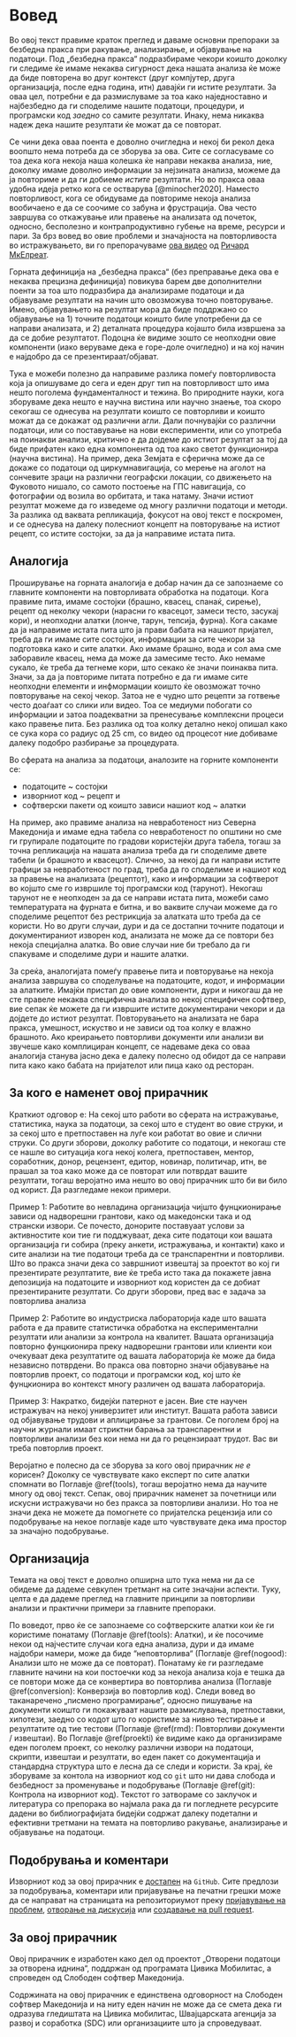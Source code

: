 # Вовед {#intro}

Во овој текст правиме краток преглед и даваме основни препораки за безбедна пракса при ракување, анализирање, и објавување на податоци. Под „безбедна пракса“ подразбираме чекори коишто доколку ги следиме ќе имаме некаква сигурност дека нашата анализа ќе може да биде повторена во друг контекст (друг компјутер, друга организација, после една година, итн) давајќи ги истите резултати. За оваа цел, потребни е да размислуваме за тоа како наједноставно и најбезбедно да ги споделиме нашите податоци, процедури, и програмски код _заедно_ со самите резултати. Инаку, нема никаква надеж дека нашите резултати ќе можат да се повторат.

Се чини дека оваа поента е доволно очигледна и некој би рекол дека воопшто нема потреба да се зборува за ова. Сите се согласуваме со тоа дека кога некоја наша колешка ќе направи некаква анализа, ние, доколку имаме доволно информации за нејзината анализа, можеме да ја повториме и да ги добиеме _истите_ резултати. Но во пракса оваа удобна идеја ретко кога се остварува [@minocher2020]. Наместо повторливост, кога се обидуваме да повториме некоја анализа вообичаено е да се соочиме со забуна и фрустрација. Ова често завршува со откажување или правење на анализата од почеток, односно, бесполезно и контрапродуктивно губење на време, ресурси и пари. За брз вовед во овие проблеми и значајноста на повторливоста во истражувањето, ви го препорачуваме [ова видео](https://www.youtube.com/watch?v=zwRdO9_GGhY&t=14s) од [Ричард МкЕлреат](https://xcelab.net/rm/). 

Горната дефиниција на „безбедна пракса“ (без преправање дека ова е некаква прецизна дефиниција) повикува барем две дополнителни поенти за тоа што подразбира да анализираме податоци и да објавуваме резултати на начин што овозможува точно повторување. Имено, објавувањето на резултат мора да биде поддржано со објавување на 1) точните податоци коишто биле употребени да се направи анализата, и 2) деталната процедура којашто била извршена за да се добие резултатот. Подоцна ќе видиме зошто се неопходни овие компоненти (иако веруваме дека е горе-доле очигледно) и на кој начин е најдобро да се презентираат/објават.

Тука е можеби полезно да направиме разлика помеѓу повторливоста која ја опишуваме до сега и еден друг тип на повторливост што има нешто поголема фундаменталност и тежина. Во природните науки, кога зборуваме дека нешто е научна вистина или научно знаење, тоа скоро секогаш се однесува на резултати коишто се повторливи и коишто можат да се докажат од различни агли. Дали почнувајќи со различни податоци, или со поставување на нови експерименти, или со употреба на поинакви анализи, критично е да дојдеме до истиот резултат за тој да биде прифатен како една компонента од тоа како светот функционира (научна вистина). На пример, дека Земјата е сферична може да се докаже со податоци од циркумнавигација, со мерење на аголот на сончевите зраци на различни географски локации, со движењето на Фуковото нишало, со самото постоење на ГПС навигација, со фотографии од возила во орбитата, и така натаму. Значи истиот резултат можеме да го изведеме од многу различни податоци и методи. За разлика од ваквата репликација, фокусот на овој текст е поскромен, и се однесува на далеку полесниот концепт на повторување на истиот рецепт, со истите состојки, за да ја направиме истата пита. 

## Аналогија {#analogy}

Проширување на горната аналогија е добар начин да се запознаеме со главните компоненти на повторливата обработка на податоци. Кога правиме пита, имаме состојки (брашно, квасец, спанаќ, сирење), рецепт од неколку чекори (нарасни го квасецот, замеси тесто, засукај кори), и неопходни алатки (лонче, тарун, тепсија, фурна). Кога сакаме да ја направиме истата пита што ја прави бабата на нашиот пријател, треба да ги имаме сите состојки, информации за сите чекори за подготовка како и сите алатки. Ако имаме брашно, вода и сол ама сме заборавиле квасец, нема да може да замесиме тесто. Ако немаме сукало, ќе треба да тегнеме кори, што секако ќе значи поинаква пита. Значи, за да ја повториме питата потребно е да ги имаме сите неопходни елементи и инфмормации коишто ќе овозможат точно повторување на секој чекор. Затоа не е чудно што рецепти за готвење често доаѓаат со слики или видео. Тоа се медиуми побогати со информации и затоа поадекватни за пренесување комплексни процеси како правење пита. Без разлика од тоа колку детално некој опишал како се сука кора со радиус од 25 cm, со видео од процесот ние добиваме далеку подобро разбирање за процедурата. 

Во сферата на анализа за податоци, аналозите на горните компоненти се:

   - податоците ~ состојки  
   - изворниот код ~ рецепт и   
   - софтверски пакети од коишто зависи нашиот код ~ алатки  
   
На пример, ако правиме анализа на невработеност низ Северна Македонија и имаме една табела со невработеност по општини но сме ги групирале податоците по градови користејќи друга табела, тогаш за точна репликација на нашата анализа треба да ги споделиме двете табели (и брашното и квасецот). Слично, за некој да ги направи истите графици за невработеност по град, треба да го споделиме и нашиот код за правење на анализата (рецептот), како и информации за софтверот во којшто сме го извршиле тој програмски код (тарунот). Некогаш тарунот не е неопходен за да се направи истата пита, можеби само температурата на фурната е битна, и во ваквите случаи можеме да го споделиме рецептот без рестрикција за алатката што треба да се користи. Но во други случаи, дури и да се достапни точните податоци и документираниот изворен код, анализата не може да се повтори без некоја специјална алатка. Во овие случаи ние би требало да ги спакуваме и споделиме дури и нашите алатки. 

За среќа, аналогијата помеѓу правење пита и повторување на некоја анализа завршува со споделување на податоците, кодот, и информации за алатките. Имајќи пристап до овие компоненти, дури и никогаш да не сте правеле некаква специфична анализа во некој специфичен софтвер, вие сепак ќе можете да ги извршите истите документирани чекори и да дојдете до истиот резултат. Повторувањето на анализата не бара пракса, умешност, искуство и не зависи од тоа колку е влажно брашното. Ако креирањето повторливи документи или анализи ви звучеше како комплициран концепт, се надеваме дека со оваа аналогија станува јасно дека е далеку полесно од обидот да се направи пита како како бабата на пријателот или пица како од ресторан. 

## За кого е наменет овој прирачник {#audience}

Краткиот одговор е: На секој што работи во сферата на истражување, статистика, наука за податоци, за секој што е студент во овие струки, и за секој што е претпоставен на луѓе кои работат во овие и слични струки. Со други зборови, доколку работите со податоци, и некогаш сте се нашле во ситуација кога некој колега, претпоставен, ментор, соработник, донор, рецензент, едитор, новинар, политичар, итн, ве прашал за тоа како може да се повторат или потврдат вашите резултати, тогаш веројатно има нешто во овој прирачник што би ви било од корист. Да разгледаме некои примери.

Пример 1: Работите во невладина организација чијшто фунцкионирање зависи од надворешни грантови, како од македонски така и од странски извори. Се почесто, донорите поставуаат услови за активностите кои тие ги подджуваат, дека сите податоци кои вашата организација ги собира (преку анкети, истражувања, и контакти) како и сите анализи на тие податоци треба да се транспарентни и повторливи. Што во пракса значи дека со завршниот извештај за проектот во кој ги презентирате резултатите, вие ќе треба исто така да покажете јавна депозиција на податоците и изворниот код користен да се добиат презентираните резултати. Со други зборови, пред вас е задача за повторлива анализа

Пример 2: Работите во индустриска лабораторија каде што вашата работа е да правите статистичка обработка на експериментални резултати или анализи за контрола на квалитет. Вашата организација повторно фунцкионира преку надворешни грантови или клиенти кои очекуваат дека резултатите од вашата лабораторија ќе може да бида независно потврдени. Во пракса ова повторно значи објавување на повторлив проект, со податоци и програмски код, кој што ќе фунцкионира во контекст многу различен од вашата лабораторија.

Пример 3: Накратко, бидејќи патернот е јасен. Вие сте научен истражувач на некој универзитет или институт. Вашата работа зависи од објавување трудови и аплицирање за грантови. Се поголем број на научни журнали имаат стриктни барања за транспарентни и повторливи анализи без кои нема ни да го рецензираат трудот. Вас ви треба повторлив проект.

Веројатно е полесно да се зборува за кого овој прирачник _не е_ корисен? Доколку се чувствувате како експерт по сите алатки спомнати во Поглавје \@ref(tools), тогаш веројатно нема да научите многу од овој текст. Сепак, овој прирачник наменет за почетници или искусни истражувачи но без пракса за повторливи анализи. Но тоа не значи дека не можете да помогнете со пријателска рецензија или со подобрување на некое поглавје каде што чувствувате дека има простор за значајно подобрување.

## Организација {#organ}

Темата на овој текст е доволно опширна што тука нема ни да се обидеме да дадеме севкупен третмант на сите значајни аспекти. Туку, целта е да дадеме преглед на главните принципи за повторливи анализи и практични примери за главните препораки.

По воведот, прво ќе се запознаеме со софтверските алатки кои ќе ги користиме понатаму (Поглавје \@ref(tools): Алатки), и ќе посочиме некои од најчестите случаи кога една анализа, дури и да имаме најдобри намери, може да биде “неповторлива“ (Поглавје \@ref(nogood): Aнализи што не може да се повторат). Понатаму ќе ги разгледаме главните начини на кои постоечки код за некоја анализа која е тешка да се повтори може да се конвертира во повторлива анализа (Поглавје \@ref(conversion): Конверзија во повторлив код). Следи вовед во таканаречено „писмено програмирање“, односно пишување на документи коишто ги покажуваат нашите размислувањa, претпоставки, хипотези, заедно со кодот што го користиме за нивно тестирање и резултатите од тие тестови (Поглавје \@ref(rmd): Повторливи документи / извештаи). Во Поглавје \@ref(proekti) ќе видиме како да организираме еден поголем проект, со неколку различни извори на податоци, скрипти, извештаи и резултати, во еден пакет со документација и стандардна структура што е лесна да се следи и користи. За крај, ќе зборуваме за контола на изворниот код со `git` што ни дава слобода и безбедност за променување и подобрување (Поглавје \@ref(git): Контрола на изворниот код). Текстот го затвораме со заклучок и литература со препорака во најмала рака да ги погледнете ресурсите дадени во библиографијата бидејќи содржат далеку подетални и ефективни третмани на темата на повторливо ракување, анализирање и објавување на податоци.

## Подобрувања и коментари

Изворниот код за овој прирачник е [достапен](https://github.com/discindo/booklet/) на `GitHub`. Сите предлози за подобрувања, коментари или пријавување на печатни грешки може да се направат на страницата на репозиториумот преку [пријавување на проблем](https://github.com/discindo/booklet/issues), [отворање на дискусија](https://github.com/discindo/booklet/discussions) или [создавање на pull request](https://github.com/discindo/booklet/pulls).

## За овој прирачник 

Овој прирачник е изработен како дел од проектот „Отворени податоци за отворена иднина“, поддржан од програмата Цивика Мобилитас, а спроведен од Слободен софтвер Македонија.

Содржината на овој прирачник е единствена одговорност на Слободен софтвер Македонија и на ниту еден начин не може да се смета дека ги одразува гледиштата на Цивика мобилитас, Швајцарската агенција за развој и соработка (SDC) или организациите што ја спроведуваат.
